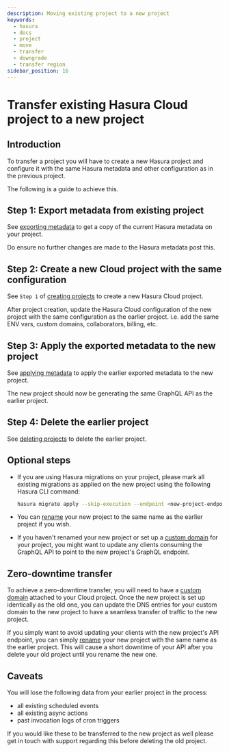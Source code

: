 ```yaml
---
description: Moving existing project to a new project
keywords:
  - hasura
  - docs
  - project
  - move
  - transfer
  - downgrade
  - transfer region
sidebar_position: 16
---
```


# Transfer existing Hasura Cloud project to a new project

## Introduction

To transfer a project you will have to create a new Hasura project and
configure it with the same Hasura metadata and other configuration as in
the previous project.

The following is a guide to achieve this.

## Step 1: Export metadata from existing project

See [exporting metadata](/graphql/core/migrations/manage-metadata.mdx) to get a copy of the
current Hasura metadata on your project.

Do ensure no further changes are made to the Hasura metadata post this.

## Step 2: Create a new Cloud project with the same configuration

See `Step 1` of [creating projects](/graphql/cloud/projects/create.mdx) to create a new
Hasura Cloud project.

After project creation, update the Hasura Cloud configuration of the new
project with the same configuration as the earlier project. i.e. add the
same ENV vars, custom domains, collaborators, billing, etc.

## Step 3: Apply the exported metadata to the new project

See [applying metadata](/graphql/core/migrations/manage-metadata.mdx) to apply the earlier
exported metadata to the new project.

The new project should now be generating the same GraphQL API as the
earlier project.

## Step 4: Delete the earlier project

See [deleting projects](/graphql/cloud/projects/delete.mdx) to delete the earlier project.

## Optional steps

-   If you are using Hasura migrations on your project, please mark all
    existing migrations as applied on the new project using the
    following Hasura CLI command:

    ```bash
    hasura migrate apply --skip-execution --endpoint <new-project-endpoint> --admin-secret <new-project-admin-secret> --all-databases
    ```

-   You can [rename](/graphql/cloud/projects/details.mdx) your new project to the same name
    as the earlier project if you wish.

-   If you haven't renamed your new project or set up a
    [custom domain](/graphql/cloud/projects/domains.mdx) for your project, you might
    want to update any clients consuming the GraphQL API to point to the
    new project's GraphQL endpoint.

## Zero-downtime transfer

To achieve a zero-downtime transfer, you will need to have a
[custom domain](/graphql/cloud/projects/domains.mdx) attached to your Cloud project.
Once the new project is set up identically as the old one, you can
update the DNS entries for your custom domain to the new project to have
a seamless transfer of traffic to the new project.

If you simply want to avoid updating your clients with the new project's
API endpoint, you can simply [rename](/graphql/cloud/projects/details.mdx) your new project
with the same name as the earlier project. This will cause a short
downtime of your API after you delete your old project until you rename
the new one.

## Caveats

You will lose the following data from your earlier project in the
process:

-   all existing scheduled events
-   all existing async actions
-   past invocation logs of cron triggers

If you would like these to be transferred to the new project as well
please get in touch with support regarding this before deleting the old
project.

